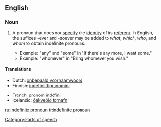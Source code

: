 ==English==

===Noun===
{{wikipedia}}
{{en-noun|sg=[[indefinite]] [[pronoun]]}}

# {{grammar}} A pronoun that does not [[specify]] the [[identity]] of its [[referent]]. In English, the suffixes -ever and -soever may be added to ''what'', ''which'', ''who'', and ''whom'' to obtain indefinite pronouns.
#*Example: "any" and "some" in "If there's any more, I want some."
#*Example: "whomever" in "Bring whomever you wish."

====Translations====
{{trans-top|Pronoun not specifying the indentity of its referent}}
*Dutch: [[onbepaald voornaamwoord]] {{n}}
*Finnish: [[indefiniittipronomini]]
{{trans-mid}}
*French: [[pronom indéfini]] {{m}}
*Icelandic: [[óákveðið fornafn]] {{n}}
{{trans-bottom}}

[[Category:Parts of speech]]

[[ru:indefinite pronoun]]
[[tr:indefinite pronoun]]